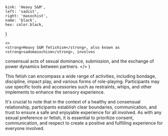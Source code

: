 
	kink: 'Heavy S&M',
	left: 'sadist',
	right: 'masochist',
	name: 'black',
	hex: color.black,
}

	<>
	<strong>Heavy S&M fetishism</strong>, also known as <strong>sadomasochism</strong>, involves
consensual acts of sexual dominance, submission, and the exchange of power
dynamics between partners.
</>
)

<Preview />

This fetish can encompass a wide range of activities, including <HoverCard color="gray">bondage</HoverCard>, discipline, impact play, and various forms of role-playing. Participants may use specific tools and accessories such as restraints, whips, and other implements to enhance the sensory experience.

It's crucial to note that in the context of a healthy and consensual relationship, participants establish clear boundaries, communication, and trust to ensure a safe and enjoyable experience for all involved. As with any sexual preference or fetish, it is essential to prioritize consent, communication, and respect to create a positive and fulfilling experience for everyone involved.
